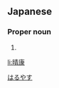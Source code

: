 ==Japanese==
{{ja-kanjitab|晴|康}}

===Proper noun===
{{ja-pos|proper|はるやす}}

# {{given name|male|lang=ja}}

[[Category:Japanese male given names|はるやす]]

[[li:晴康]]